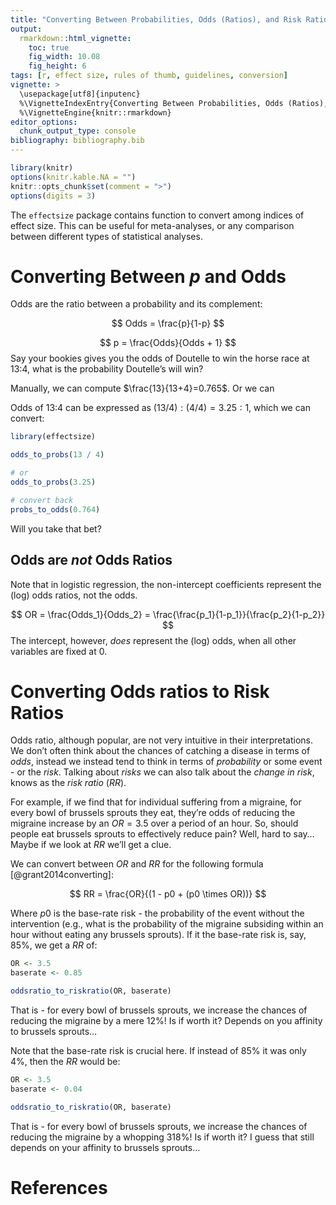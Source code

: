 ```yaml
---
title: "Converting Between Probabilities, Odds (Ratios), and Risk Ratios"
output: 
  rmarkdown::html_vignette:
    toc: true
    fig_width: 10.08
    fig_height: 6
tags: [r, effect size, rules of thumb, guidelines, conversion]
vignette: >
  \usepackage[utf8]{inputenc}
  %\VignetteIndexEntry{Converting Between Probabilities, Odds (Ratios), and Risk Ratios}
  %\VignetteEngine{knitr::rmarkdown}
editor_options: 
  chunk_output_type: console
bibliography: bibliography.bib
---
```


```r
library(knitr)
options(knitr.kable.NA = "")
knitr::opts_chunk$set(comment = ">")
options(digits = 3)
```

The `effectsize` package contains function to convert among indices of effect
size. This can be useful for meta-analyses, or any comparison between different
types of statistical analyses.

# Converting Between *p* and Odds

Odds are the ratio between a probability and its complement:

$$
Odds = \frac{p}{1-p}
$$

$$
p = \frac{Odds}{Odds + 1}
$$
Say your bookies gives you the odds of Doutelle to win the horse race at 13:4, what is the probability Doutelle's will win?

Manually, we can compute $\frac{13}{13+4}=0.765$. Or we can

Odds of 13:4 can be expressed as $(13/4):(4/4)=3.25:1$, which we can convert:

```r
library(effectsize)

odds_to_probs(13 / 4)

# or
odds_to_probs(3.25)

# convert back
probs_to_odds(0.764)
```

Will you take that bet?

## Odds are *not* Odds Ratios


Note that in logistic regression, the non-intercept coefficients represent the (log) odds ratios, not the odds.

$$
OR = \frac{Odds_1}{Odds_2} = \frac{\frac{p_1}{1-p_1}}{\frac{p_2}{1-p_2}}
$$
The intercept, however, *does* represent the (log) odds, when all other variables are fixed at 0.

# Converting Odds ratios to Risk Ratios

Odds ratio, although popular, are not very intuitive in their interpretations.
We don't often think about the chances of catching a disease in terms of *odds*,
instead we instead tend to think in terms of *probability* or some event - or
the *risk*. Talking about *risks* we can also talk about the *change in risk*,
knows as the *risk ratio* (*RR*).

For example, if we find that for individual suffering from a migraine, for every
bowl of brussels sprouts they eat, they're odds of reducing the migraine
increase by an $OR = 3.5$ over a period of an hour. So, should people eat
brussels sprouts to effectively reduce pain? Well, hard to say... Maybe if we
look at *RR* we'll get a clue.

We can convert between *OR* and *RR* for the following formula
[@grant2014converting]:

$$
RR = \frac{OR}{(1 - p0 + (p0 \times OR))}  
$$

Where $p0$ is the base-rate risk - the probability of the event without the
intervention (e.g., what is the probability of the migraine subsiding within an
hour without eating any brussels sprouts). If it the base-rate risk is, say,
85%, we get a *RR* of:

```r
OR <- 3.5
baserate <- 0.85

oddsratio_to_riskratio(OR, baserate)
```

That is - for every bowl of brussels sprouts, we increase the chances of
reducing the migraine by a mere 12%! Is if worth it? Depends on you affinity to
brussels sprouts...

Note that the base-rate risk is crucial here. If instead of 85% it was only 4%,
then the *RR* would be:

```r
OR <- 3.5
baserate <- 0.04

oddsratio_to_riskratio(OR, baserate)
```

That is - for every bowl of brussels sprouts, we increase the chances of
reducing the migraine by a whopping 318%! Is if worth it? I guess that still
depends on your affinity to brussels sprouts...

# References
